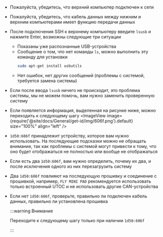 * Пожалуйста, убедитесь, что верхний компьютер подключен к сети
* Пожалуйста, убедитесь, что кабель данных между нижним и верхним компьютерами имеет функцию передачи данных
* После подключения SSH к верхнему компьютеру введите `lsusb` и нажмите Enter, возможны следующие три ситуации
    * Показаны уже распознанные USB-устройства
    * Сообщение о том, что нет команды `ls`, можно выполнить эту команду для установки
        ```bash
        sudo apt-get install usbutils
        ```
    * Нет ошибок, нет других сообщений (проблемы с системой, требуется замена системы)
* Если после ввода `lsusb` ничего не происходит, это проблема системы, мы не можем помочь, вам нужно заменить проверенную систему
* Если появляется информация, выделенная на рисунке ниже, можно переходить к следующему шагу
    <ImageView image={require('@site/docs/General/get-id/img/606f.png').default} size="100%" align="left" />
* `1d50:606f` принадлежит устройству, которое вам нужно использовать. На последующие подсказки можно не обращать внимание, так как проблемы с системой могут привести к тому, что оно будет отображаться не полностью или вообще не отображаться
* Если есть два `1d50:606f`, вам нужно определить, почему их два, и после исключения одного из них перезагрузить систему
* Два `1d50:606f` повлияют на последующую прошивку и соединение с прошивкой, например, `FLY MINI PAD` рекомендуется использовать только встроенный UTOC и не использовать другие CAN-устройства
* Если нет `1d50:606f`, проверьте, правильно ли подключен кабель данных, правильно ли установлена прошивка

    :::warning Внимание

    Переходите к следующему шагу только при наличии `1d50:606f`

    :::